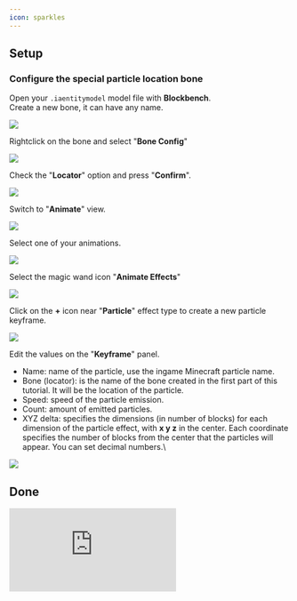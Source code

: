 ```yaml
---
icon: sparkles
---
```


## Setup

### Configure the special particle location bone

Open your `.iaentitymodel` model file with **Blockbench**.\
Create a new bone, it can have any name.

![](</assets/images/image (106).png>)

Rightclick on the bone and select "**Bone Config**"

![](</assets/images/image (88).png>)

Check the "**Locator**" option and press "**Confirm**".

![](</assets/images/image (70).png>)

Switch to "**Animate**" view.

![](</assets/images/image (124).png>)

Select one of your animations.

![](</assets/images/image (120).png>)

Select the magic wand icon "**Animate Effects**"

![](</assets/images/image (195).png>)

Click on the **+** icon near "**Particle**" effect type to create a new particle keyframe.

![](</assets/images/image (194).png>)

Edit the values on the "**Keyframe**" panel.

* Name: name of the particle, use the ingame Minecraft particle name.
* Bone (locator): is the name of the bone created in the first part of this tutorial. It will be the location of the particle.
* Speed: speed of the particle emission.
* Count: amount of emitted particles.
* XYZ delta: specifies the dimensions (in number of blocks) for each dimension of the particle effect, with **x y z** in the center. Each coordinate specifies the number of blocks from the center that the particles will appear. You can set decimal numbers.\


![](</assets/images/image (74).png>)

## Done


<Frame>
  <iframe 
    className="w-full aspect-video rounded-xl" 
    src="https://www.youtube.com/embed/EDxXYrdq86M" 
    title="YouTube video player" 
    frameBorder="0" 
    allow="accelerometer; autoplay; clipboard-write; encrypted-media; gyroscope; picture-in-picture" 
    allowFullScreen 
  />
</Frame>

